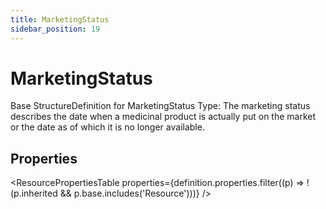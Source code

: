 ```yaml
---
title: MarketingStatus
sidebar_position: 19
---
```



# MarketingStatus

Base <Link to="/docs/api/fhir/resources/structuredefinition">StructureDefinition</Link> for <Link to="/docs/api/fhir/datatypes/marketingstatus">MarketingStatus</Link> Type: The marketing status describes the date when a medicinal product is actually put on the market or the date as of which it is no longer available.

<Tabs queryString="section">
  <TabItem value="schema" label="Schema" default>

## Properties

<ResourcePropertiesTable
  properties={definition.properties.filter((p) => !(p.inherited && p.base.includes('Resource')))}
/>

  </TabItem>

</Tabs>

